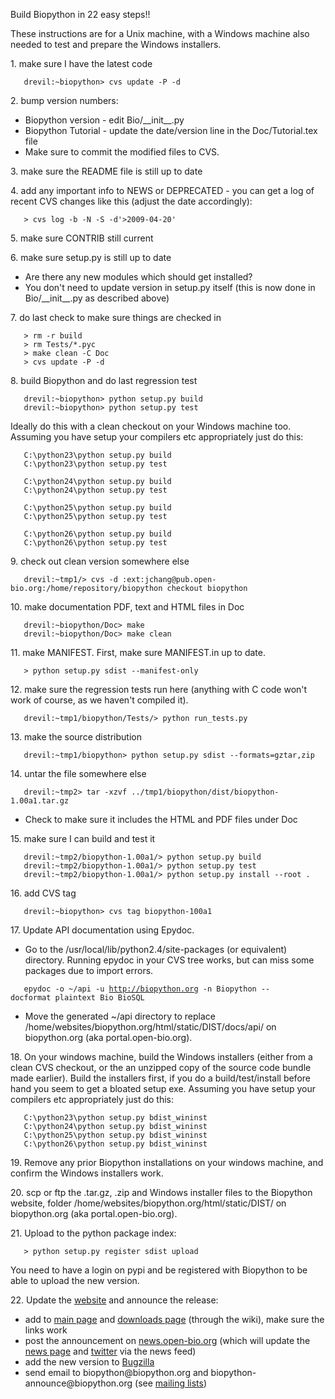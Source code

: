 Build Biopython in 22 easy steps!!

These instructions are for a Unix machine, with a Windows machine also needed to test and prepare the Windows installers.

1. make sure I have the latest code
    drevil:~biopython> cvs update -P -d 

2. bump version numbers:
* Biopython version - edit  Bio/__init__.py
* Biopython Tutorial - update the date/version line in the Doc/Tutorial.tex file
* Make sure to commit the modified files to CVS.

3. make sure the README file is still up to date

4. add any important info to NEWS or DEPRECATED - you can get a log of recent CVS changes like this (adjust the date accordingly):
    > cvs log -b -N -S -d'>2009-04-20'

5. make sure CONTRIB still current

6. make sure setup.py is still up to date
* Are there any new modules which should get installed?
* You don't need to update version in setup.py itself (this is now done in Bio/__init__.py as described above)

7. do last check to make sure things are checked in
    > rm -r build
    > rm Tests/*.pyc
    > make clean -C Doc
    > cvs update -P -d 

8. build Biopython and do last regression test
    drevil:~biopython> python setup.py build 
    drevil:~biopython> python setup.py test

Ideally do this with a clean checkout on your Windows machine too.  Assuming you have setup your compilers etc appropriately just do this:

    C:\python23\python setup.py build
    C:\python23\python setup.py test

    C:\python24\python setup.py build
    C:\python24\python setup.py test

    C:\python25\python setup.py build
    C:\python25\python setup.py test

    C:\python26\python setup.py build
    C:\python26\python setup.py test

9. check out clean version somewhere else
    drevil:~tmp1/> cvs -d :ext:jchang@pub.open-bio.org:/home/repository/biopython checkout biopython 

10. make documentation PDF, text and HTML files in Doc
    drevil:~biopython/Doc> make
    drevil:~biopython/Doc> make clean

11. make MANIFEST. First, make sure MANIFEST.in up to date.
    > python setup.py sdist --manifest-only 

12. make sure the regression tests run here (anything with C code won't work of course, as we haven't compiled it).
    drevil:~tmp1/biopython/Tests/> python run_tests.py

13. make the source distribution
    drevil:~tmp1/biopython> python setup.py sdist --formats=gztar,zip 

14. untar the file somewhere else
    drevil:~tmp2> tar -xzvf ../tmp1/biopython/dist/biopython-1.00a1.tar.gz
* Check to make sure it includes the HTML and PDF files under Doc

15. make sure I can build and test it
    drevil:~tmp2/biopython-1.00a1/> python setup.py build
    drevil:~tmp2/biopython-1.00a1/> python setup.py test
    drevil:~tmp2/biopython-1.00a1/> python setup.py install --root . 

16. add CVS tag
    drevil:~biopython> cvs tag biopython-100a1 

17. Update API documentation using Epydoc.
* Go to the /usr/local/lib/python2.4/site-packages (or equivalent) directory. Running epydoc in your CVS tree works, but can miss some packages due to import errors.
    epydoc -o ~/api -u http://biopython.org -n Biopython --docformat plaintext Bio BioSQL
* Move the generated ~/api directory to replace /home/websites/biopython.org/html/static/DIST/docs/api/ on biopython.org (aka portal.open-bio.org).

18. On your windows machine, build the Windows installers (either from a clean CVS checkout, or the an unzipped copy of the source code bundle made earlier).  Build the installers first, if you do a build/test/install before hand you seem to get a bloated setup exe.  Assuming you have setup your compilers etc appropriately just do this:

    C:\python23\python setup.py bdist_wininst
    C:\python24\python setup.py bdist_wininst
    C:\python25\python setup.py bdist_wininst
    C:\python26\python setup.py bdist_wininst

19. Remove any prior Biopython installations on your windows machine, and confirm the Windows installers work.

20. scp or ftp the .tar.gz, .zip and Windows installer files to the Biopython website, folder /home/websites/biopython.org/html/static/DIST/ on biopython.org (aka portal.open-bio.org).

21. Upload to the python package index:

    > python setup.py register sdist upload

You need to have a login on pypi and be registered with Biopython to be able to upload the new version.

22. Update the [[website]] and announce the release:
* add to [[Main_Page|main page]] and [[Download|downloads page]] (through the wiki), make sure the links work
* post the announcement on [http://news.open-bio.org news.open-bio.org] (which will update the [[News|news page]] and [http://twitter.com/Biopython twitter] via the news feed)
* add the new version to [http://bugzilla.open-bio.org/ Bugzilla]
* send email to biopython@biopython.org and biopython-announce@biopython.org (see [[Mailing_lists|mailing lists]])